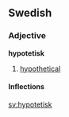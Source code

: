 ==Swedish==
===Adjective===
'''hypotetisk'''

#[[hypothetical]]

====Inflections====
{{sv-adj-un|hypotetisk|hypotetiskt|hypotetiske|hypotetiska}}
{{sv-mermest}}

[[sv:hypotetisk]]